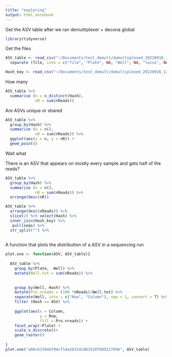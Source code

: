```yaml
---
title: "exploring"
output: html_notebook
---
```


Get the ASV table after we ran demultiplexer + decona global

```r
library(tidyverse)
```

Get the files 

```r
ASV_table <- read_csv("~/Documents/test_demult/demultiplexed_20220916_1237/ASV_table.csv") %>% 
  separate (file, into = c("file", "Plate", NA, "Well", NA, "locus", NA), sep = "_")

Hash_key <- read_csv("~/Documents/test_demult/demultiplexed_20220916_1237/hash_key.csv")
```

How many

```r
ASV_table %>% 
  summarise (n = n_distinct(Hash),
             nR = sum(nReads))
```


Are ASVs unique or shared

```r
ASV_table %>% 
  group_by(Hash) %>% 
  summarise (n = n(),
             nR = sum(nReads)) %>% 
  ggplot(aes(x = n, y = nR)) +
  geom_point()
```

Wait what

There is an ASV that appears on mostly every sample and gets half of the reads?

```r
ASV_table %>% 
  group_by(Hash) %>% 
  summarise (n = n(),
             nR = sum(nReads)) %>% 
  arrange(desc(nR))
```
```r
ASV_table %>% 
  arrange(desc(nReads)) %>% 
  slice(2) %>% select(Hash) %>% 
  inner_join(Hash_key) %>% 
   pull(seqs) %>% 
  str_split("") %>% 
  
```

A function that plots the distribution of a ASV in a sequencing run
```r
plot.one <- function(ASV, ASV_table){
  
  ASV_table %>% 
    group_by(Plate,  Well) %>%
    mutate(Well.tot = sum(nReads)) %>% 
    
    
    group_by(Well, Hash) %>% 
    mutate(Pro.nreads = (100 *nReads)/Well.tot) %>% 
    separate(Well, into = c("Row", "Column"), sep = 1, convert = T) %>% 
    filter (Hash == ASV) %>% 
    
    ggplot(aes(x = Column,
               y = Row,
               fill = Pro.nreads)) +
    facet_wrap(~Plate) +
    scale_x_discrete()+
    geom_raster()
  
}
plot.one("a08c6139ebf94cf14a2631dc803520fb05517694", ASV_table)
```

